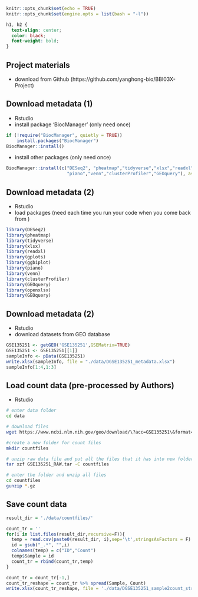 
```r
knitr::opts_chunk$set(echo = TRUE)
knitr::opts_chunk$set(engine.opts = list(bash = "-l"))
```


```css
h1, h2 {
  text-align: center;
  color: black;
  font-weight: bold;
}
```

## Project materials

- download from Github (https://github.com/yanghong-bio/BBI03X-Project)

## Download metadata (1)

- Rstudio
- install package 'BiocManager' (only need once)

```r
if (!require("BiocManager", quietly = TRUE))
    install.packages("BiocManager")
BiocManager::install()
```

- install other packages (only need once)
```r
BiocManager::install(c("DESeq2", "pheatmap","tidyverse","xlsx","readxl","gplots","ggbiplot",
                       "piano","venn","clusterProfiler","GEOquery"), ask = F, update = F)
```

## Download metadata (2)

- Rstudio
- load packages (need each time you run your code when you come back from )

```r
library(DESeq2)
library(pheatmap)
library(tidyverse)
library(xlsx)
library(readxl)
library(gplots)
library(ggbiplot)
library(piano)
library(venn)
library(clusterProfiler)
library(GEOquery)
library(openxlsx)
library(GEOquery)
```

## Download metadata (2)

- Rstudio
- download datasets from GEO database

```r
GSE135251 <- getGEO('GSE135251',GSEMatrix=TRUE)
GSE135251 <- GSE135251[[1]]
sampleInfo <- pData(GSE135251)
write.xlsx(sampleInfo, file = "./data/DGSE135251_metadata.xlsx")
sampleInfo[1:4,1:3]
```

## Load count data (pre-processed by Authors)

- Rstudio

```bash
# enter data folder 
cd data

# download files
wget https://www.ncbi.nlm.nih.gov/geo/download/\?acc=GSE135251\&format=file -O GSE135251_RAW.tar

#create a new folder for count files
mkdir countfiles

# unzip raw data file and put all the files that it has into new folder 
tar xzf GSE135251_RAW.tar -C countfiles

# enter the folder and unzip all files
cd countfiles
gunzip *.gz
```

## Save count data


```r
result_dir = './data/countfiles/'

count_tr = ''
for(i in list.files(result_dir,recursive=F)){
  temp = read.csv(paste0(result_dir, i),sep='\t',stringsAsFactors = F)
  id = gsub("_.*", "",i)
  colnames(temp) = c("ID","Count")
  temp$Sample = id
  count_tr = rbind(count_tr,temp)
}

count_tr = count_tr[-1,]
count_tr_reshape = count_tr %>% spread(Sample, Count)
write.xlsx(count_tr_reshape, file = './data/DGSE135251_sample2count_str.xlsx')
```

